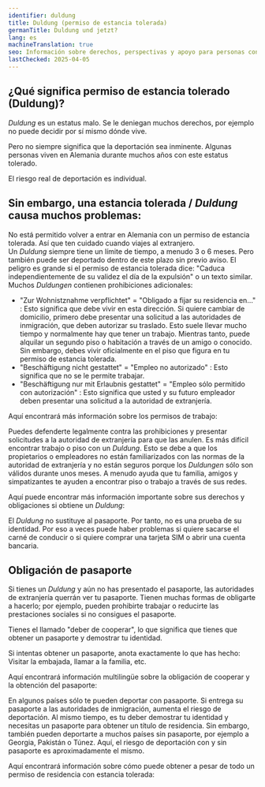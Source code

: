 ```yaml
---
identifier: duldung
title: Duldung (permiso de estancia tolerada)
germanTitle: Duldung und jetzt?
lang: es
machineTranslation: true
seo: Información sobre derechos, perspectivas y apoyo para personas con tolerancia en Alemania.
lastChecked: 2025-04-05
---
```


## ¿Qué significa permiso de estancia tolerado (Duldung)?

*Duldung* es un estatus malo. Se le deniegan muchos derechos, por ejemplo no puede decidir por sí mismo dónde vive.

Pero no siempre significa que la deportación sea inminente. Algunas personas viven en Alemania durante muchos años con este estatus tolerado.

El riesgo real de deportación es individual.

<Block identifier="get-legal-advice" />

## Sin embargo, una estancia tolerada / *Duldung* causa muchos problemas:

No está permitido volver a entrar en Alemania con un permiso de estancia tolerada. Así que ten cuidado cuando viajes al extranjero. <br/>
Un *Duldung* siempre tiene un límite de tiempo, a menudo 3 o 6 meses. Pero también puede ser deportado dentro de este plazo sin previo aviso. El peligro es grande si el permiso de estancia tolerada dice: "Caduca independientemente de su validez el día de la expulsión" o un texto similar. <br/>
Muchos *Duldungen* contienen prohibiciones adicionales:
- "Zur Wohnistznahme verpflichtet" = "Obligado a fijar su residencia en..." : Esto significa que debe vivir en esta dirección. Si quiere cambiar de domicilio, primero debe presentar una solicitud a las autoridades de inmigración, que deben autorizar su traslado. Esto suele llevar mucho tiempo y normalmente hay que tener un trabajo. Mientras tanto, puede alquilar un segundo piso o habitación a través de un amigo o conocido. Sin embargo, debes vivir oficialmente en el piso que figura en tu permiso de estancia tolerada.
- "Beschäftigung nicht gestattet" = "Empleo no autorizado" : Esto significa que no se le permite trabajar.
- "Beschäftigung nur mit Erlaubnis gestattet" = "Empleo sólo permitido con autorización" : Esto significa que usted y su futuro empleador deben presentar una solicitud a la autoridad de extranjería.

Aquí encontrará más información sobre los permisos de trabajo:

<ExternalShortLink identifier="handbookgermany_workpermit" />

Puedes defenderte legalmente contra las prohibiciones y presentar solicitudes a la autoridad de extranjería para que las anulen.
Es más difícil encontrar trabajo o piso con un *Duldung*. Esto se debe a que los propietarios o empleadores no están familiarizados con las normas de la autoridad de extranjería y no están seguros porque los *Duldungen* sólo son válidos durante unos meses. A menudo ayuda que tu familia, amigos y simpatizantes te ayuden a encontrar piso o trabajo a través de sus redes.

Aquí puede encontrar más información importante sobre sus derechos y obligaciones si obtiene un *Duldung*:

<ExternalShortLink identifier="sfr_audio" />

El *Duldung* no sustituye al pasaporte. Por tanto, no es una prueba de su identidad. Por eso a veces puede haber problemas si quiere sacarse el carné de conducir o si quiere comprar una tarjeta SIM o abrir una cuenta bancaria.

## Obligación de pasaporte

Si tienes un *Duldung* y aún no has presentado el pasaporte, las autoridades de extranjería querrán ver tu pasaporte. Tienen muchas formas de obligarte a hacerlo; por ejemplo, pueden prohibirte trabajar o reducirte las prestaciones sociales si no consigues el pasaporte.

Tienes el llamado "deber de cooperar", lo que significa que tienes que obtener un pasaporte y demostrar tu identidad. 

Si intentas obtener un pasaporte, anota exactamente lo que has hecho: Visitar la embajada, llamar a la familia, etc.

Aquí encontrará información multilingüe sobre la obligación de cooperar y la obtención del pasaporte:

<ExternalShortLink identifier="fluechtlingsrat-brandenburg_pass" />

En algunos países sólo te pueden deportar con pasaporte. Si entrega su pasaporte a las autoridades de inmigración, aumenta el riesgo de deportación. Al mismo tiempo, es tu deber demostrar tu identidad y necesitas un pasaporte para obtener un título de residencia.
Sin embargo, también pueden deportarte a muchos países sin pasaporte, por ejemplo a Georgia, Pakistán o Túnez. Aquí, el riesgo de deportación con y sin pasaporte es aproximadamente el mismo.

Aquí encontrará información sobre cómo puede obtener a pesar de todo un permiso de residencia con estancia tolerada:

<InternalShortLink identifier="residence" />

